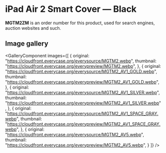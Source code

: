 
# iPad Air 2 Smart Cover — Black

<Callout type='info' emoji='👉🏻'>**MGTM2ZM** is an order number for this product, used for search engines, auction websites and such.</Callout>

## Image gallery

<GalleryComponent
    images={[
      {
        original: "https://cloudfront.everycase.org/everysource/MGTM2.webp",
        thumbnail: "https://cloudfront.everycase.org/everypreview/MGTM2.webp",
      },
      {
        original: "https://cloudfront.everycase.org/everysource/MGTM2_AV1_GOLD.webp",
        thumbnail: "https://cloudfront.everycase.org/everypreview/MGTM2_AV1_GOLD.webp",
      },
      {
        original: "https://cloudfront.everycase.org/everysource/MGTM2_AV1_SILVER.webp",
        thumbnail: "https://cloudfront.everycase.org/everypreview/MGTM2_AV1_SILVER.webp",
      },
      {
        original: "https://cloudfront.everycase.org/everysource/MGTM2_AV1_SPACE_GRAY.webp",
        thumbnail: "https://cloudfront.everycase.org/everypreview/MGTM2_AV1_SPACE_GRAY.webp",
      },
      {
        original: "https://cloudfront.everycase.org/everysource/MGTM2_AV5.webp",
        thumbnail: "https://cloudfront.everycase.org/everypreview/MGTM2_AV5.webp",
      }
    ]}
  />
